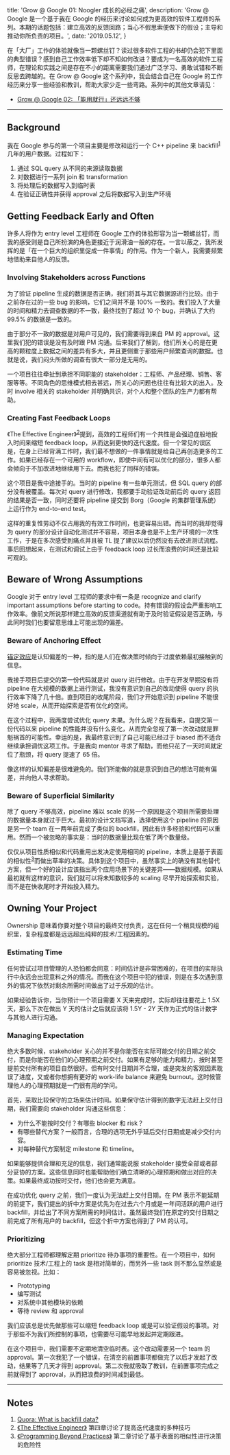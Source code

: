   title: 'Grow @ Google 01: Noogler 成长的必经之痛',
  description: 'Grow @ Google 是一个基于我在 Google 的经历来讨论如何成为更高效的软件工程师的系列。本期的话题包括：建立高效的反馈回路；当心不假思索便做下的假设；主导和推动你所负责的项目。',
  date: '2019.05.12',
}

在「大厂」工作的体验就像当一颗螺丝钉？读过很多软件工程的书却仍会犯下里面的典型错误？感到自己工作效率低下却不知如何改进？要成为一名高效的软件工程师，在理论和实践之间是存在不小的距离需要我们通过广泛学习、勇敢试错和不断反思去跨越的。在 Grow @ Google 这个系列中，我会结合自己在 Google 的工作经历来分享一些经验和教训，帮助大家少走一些弯路。系列中的其他文章请见：

- [Grow @ Google 02: 「能用就行」还远远不够](/posts/grow-at-google-02)

---

## Background

我在 Google 参与的第一个项目主要是修改和运行一个 C++ pipeline 来 backfill<sup>[1](#notes)</sup> 几年的用户数据。过程如下：

1. 通过 SQL query 从不同的来源读取数据
2. 对数据进行一系列 join 和 transformation
3. 将处理后的数据写入到临时表
4. 在验证正确性并获得 approval 之后将数据写入到生产环境

## Getting Feedback Early and Often

许多人将作为 entry level 工程师在 Google 工作的体验形容为当一颗螺丝钉，而我的感受则是自己所扮演的角色更接近于润滑油一般的存在。一言以蔽之，我所发挥的是「在一个巨大的组织里促成一件事情」的作用。作为一个新人，我需要频繁地借助来自他人的反馈。

### Involving Stakeholders across Functions

为了验证 pipeline 生成的数据是否正确，我们将其与其它数据源进行比较。由于之前存在过的一些 bug 的影响，它们之间并不是 100% 一致的。我们投入了大量的时间和精力去调查数据的不一致，最终找到了超过 10 个 bug，并确认了大约 99.5% 的数据是一致的。

由于部分不一致的数据是对用户可见的，我们需要得到来自 PM 的 approval。这里我们犯的错误是没有及时跟 PM 沟通。后来我们了解到，他们所关心的是在更高的颗粒度上数据之间的差异有多大，并且更侧重于那些用户频繁查询的数据。也就是说，我们闷头所做的调查有很大一部分是无用的。

一个项目往往牵扯到承担不同职能的 stakeholder：工程师、产品经理、销售、客服等等。不同角色的思维模式相去甚远，所关心的问题也往往有比较大的出入。及时 involve 相关的 stakeholder 并明确共识，对个人和整个团队的生产力都有帮助。

### Creating Fast Feedback Loops

《The Effective Engineer》<sup>[2](#notes)</sup>提到，高效的工程师们有一个共性是会强迫症般地投入时间来缩短 feedback loop，从而达到更快的迭代速度。但一个常见的误区是，在身上已经背满工作时，我们最不想做的一件事情就是给自己再创造更多的工作。如果已经存在一个可用的 workflow，即使中间有可以优化的部分，很多人都会倾向于不加改进地继续用下去。而我也犯了同样的错误。

这个项目是我中途接手的。当时的 pipeline 有一些单元测试，但 SQL query 的部分没有被覆盖。每次对 query 进行修改，我都要手动验证改动前后的 query 返回的结果是否一致，同时还要将 pipeline 提交到 Borg（Google 的集群管理系统）上运行作为 end-to-end test。

这样的重复性劳动不仅占用我的有效工作时间，也更容易出错。而当时的我却觉得为 query 的部分设计自动化测试并不容易，项目本身也是不上生产环境的一次性工作，于是在多次感受到痛点并且被 TL 提了建议以后仍然没有去改进测试流程。事后回想起来，在测试和调试上由于 feedback loop 过长而浪费的时间还是比较可观的。

## Beware of Wrong Assumptions

Google 对于 entry level 工程师的要求中有一条是 recognize and clarify important assumptions before starting to code。持有错误的假设会严重影响工作效率。像前文所说那样建立高效的反馈渠道就有助于及时验证假设是否正确，与此同时我们也要留意思维上可能出现的偏差。

### Beware of Anchoring Effect

[锚定效应](https://en.wikipedia.org/wiki/Anchoring)是认知偏差的一种，指的是人们在做决策时倾向于过度依赖最初接触到的信息。

我接手项目后提交的第一份代码就是对 query 进行修改。由于在开发早期没有将 pipeline 在大规模的数据上进行测试，我没有意识到自己的改动使得 query 的执行效率下降了几十倍。直到项目的收尾阶段，我们才开始意识到 pipeline 不能很好地 scale，从而开始探索是否有优化的空间。

在这个过程中，我两度尝试优化 query 未果。为什么呢？在我看来，自提交第一份代码以来 pipeline 的性能并没有什么变化，从而完全忽视了第一次改动就是罪魁祸首的可能性。幸运的是，我最终意识到了自己可能已经过于 biased 而不适合继续承担调优这项工作。于是我向 mentor 寻求了帮助，而他只花了一天时间就定位了瓶颈，将 query 提速了 65 倍。

像这样的认知偏差是很难避免的。我们所能做的就是意识到自己的想法可能有偏差，并向他人寻求帮助。

### Beware of Superficial Similarity

除了 query 不够高效，pipeline 难以 scale 的另一个原因是这个项目所需要处理的数据量本身就过于巨大。最初的设计文档写道，选择使用这个 pipeline 的原因是另一个 team 在一两年前完成了类似的 backfill，因此有许多经验和代码可以重用。然而一个被忽略的事实是：当时的数据量比现在低了两个数量级。

仅仅从项目性质相似和代码重用出发决定使用相同的 pipeline，本质上是基于表面的相似性<sup>[3](#notes)</sup>而做出草率的决策。具体到这个项目中，虽然事实上的确没有其他替代方案，但一个好的设计应该指出两个应用场景下的关键差异——数据规模。如果从最初就有这样的意识，我们就可以将未知数较多的 scaling 尽早开始探索和实验，而不是在快收尾时才开始投入精力。

## Owning Your Project

Ownership 意味着你要对整个项目的最终交付负责，这在任何一个稍具规模的组织里，复杂程度都是远远超出纯粹的技术/工程因素的。

### Estimating Time

任何尝试过项目管理的人恐怕都会同意：时间估计是非常困难的，在项目的实际执行中永远会出现意料之外的情况。而我在这个项目中犯的错误，则是在多次遇到意外的情况下依然对剩余所需时间做出了过于乐观的估计。

如果经验告诉你，当你预计一个项目需要 X 天来完成时，实际却往往要花上 1.5X 天，那么下次在做出 Y 天的估计之后就应该将 1.5Y - 2Y 天作为正式的估计数字与其他人进行沟通。

### Managing Expectation

绝大多数时候，stakeholder 关心的并不是你能否在实际可能交付的日期之前交付，而是你能否在他们的心理预期之前交付。如果有足够的能力和精力，按时甚至提前交付所有的项目自然很好。但有时交付日期并不合理，或是突发的客观因素耽误了进度，又或者你想拥有更好的 work-life balance 来避免 burnout。这时候管理他人的心理预期就是一门很有用的学问。

首先，采取比较保守的立场来估计时间。如果保守估计得到的数字无法赶上交付日期，我们需要向 stakeholder 沟通这些信息：

- 为什么不能按时交付？有哪些 blocker 和 risk？
- 有哪些替代方案？一般而言，合理的选项无外乎延后交付日期或是减少交付内容。
- 对每种替代方案制定 milestone 和 timeline。

如果能够提供合理和充足的信息，我们通常能说服 stakeholder 接受全部或者部分妥协的方案。这些信息同时也能帮助他们确立清晰的心理预期和做出对应的决策。如果最终成功按时交付，他们也会更为满意。

在成功优化 query 之前，我们一度认为无法赶上交付日期。在 PM 表示不能延期的前提下，我们提出的折中方案是优先为在过去六个月或是一年间活跃的用户进行 backfill，并给出了不同方案所需的时间估计。虽然最终我们在原定的交付日期之前完成了所有用户的 backfill，但这个折中方案也得到了 PM 的认可。

### Prioritizing

绝大部分工程师都理解定期 prioritize 待办事项的重要性。在一个项目中，如何 prioritize 技术/工程上的 task 是相对简单的，而另外一些 task 则不那么显然或是容易被忽视。比如：

- Prototyping
- 编写测试
- 对系统中其他模块的依赖
- 等待 review 和 approval

我们应该总是优先做那些可以缩短 feedback loop 或是可以验证假设的事项。对于那些不为我们所控制的事项，也需要尽可能早地发起并定期跟进。

在这个项目中，我们需要不定期地清空临时表。这个改动需要另一个 team 的 approval。第一次我犯了一个错误，在清空的前置事项都做完了以后才发起了改动，结果等了几天才得到 approval。第二次我就吸取了教训，在前置事项完成之前就得到了 approval，从而把浪费的时间减到最低。

---

## Notes

1. [Quora: What is backfill data?](https://www.quora.com/What-is-backfill-data)
2. [《The Effective Engineer》](https://linghao.io/notes/the-effective-engineer/#4-invest-in-iteration-speed) 第四章讨论了提高迭代速度的多种技巧
3. [《Programming Beyond Practices》](https://linghao.io/notes/programming-beyond-practices/#chapter-2-spotting-hidden-dependencies-in-incremental-changes) 第二章讨论了基于表面的相似性进行决策的危险性
